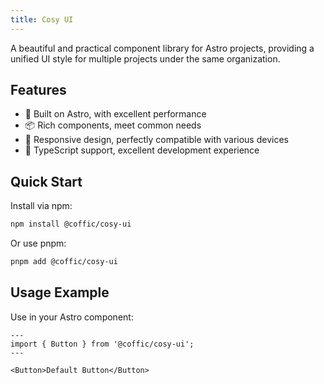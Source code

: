 ```yaml
---
title: Cosy UI
---
```


A beautiful and practical component library for Astro projects, providing a unified UI style for multiple projects under the same organization.

## Features

- 🚀 Built on Astro, with excellent performance
- 📦 Rich components, meet common needs
- 📱 Responsive design, perfectly compatible with various devices
- 🔧 TypeScript support, excellent development experience

## Quick Start

Install via npm:

```bash
npm install @coffic/cosy-ui
```

Or use pnpm:

```bash
pnpm add @coffic/cosy-ui
```

## Usage Example

Use in your Astro component:

```astro
---
import { Button } from '@coffic/cosy-ui';
---

<Button>Default Button</Button>
```

